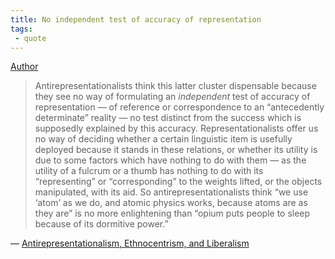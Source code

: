 ```yaml
---
title: No independent test of accuracy of representation
tags:
 - quote
---
```


[Author](/docs/phil/Richard Rorty.html)


> Antirepresentationalists think this latter cluster dispensable because they see no way of formulating an *independent* test of accuracy of representation — of reference or correspondence to an "antecedently determinate" reality — no test distinct from the success which is supposedly explained by this accuracy. Representationalists offer us no way of deciding whether a certain linguistic item is usefully deployed because it stands in these relations, or whether its utility is due to some factors which have nothing to do with them — as the utility of a fulcrum or a thumb has nothing to do with its "representing" or "corresponding" to the weights lifted, or the objects manipulated, with its aid. So antirepresentationalists think "we use 'atom' as we do, and atomic physics works, because atoms are as they are" is no more enlightening than "opium puts people to sleep because of its dormitive power."

— [Antirepresentationalism, Ethnocentrism, and Liberalism](/docs/phil/Antirepresentationalism, Ethnocentrism, and Liberalism.html)